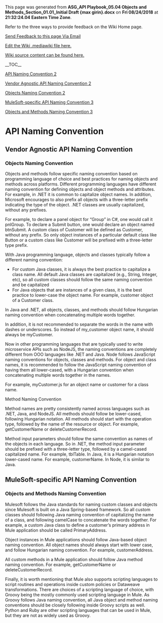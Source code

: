 ﻿<p>This page was generated from <b>ASG_API Playbook_05.04 Objects and Methods_Section_01.01_Initial Draft {max girin}.docx</b> on <b>Fri 08/24/2018</b> at <b>21:32:24.04 Eastern Time Zone</b>.</p>
<p>Refer to the three ways to provide feedback on the Wiki Home page.</p>
<p><a href="mailto:ronald.opperman@va.gov;paul.marshall4@va.gov?subject=ASG_API Playbook_05.04 Objects and Methods_Section_01.01_Initial Draft {max girin}">Send Feedback to this page Via Email</a></p>
<p><a href="https://github.com/department-of-veterans-affairs/ES-ASG/tree/master/Projects/ES%20ASG/ES%20ASG%20API%20Playbook%20Project/Content/05.04%20ASG_API%20Playbook_Objects%20and%20Methods_Section/05.04 ASG_API Playbook_Objects and Methods_Section.mediawiki">Edit the Wiki .mediawiki file here.</a></p>
<p><a href=https://github.com/department-of-veterans-affairs/ES-ASG/tree/master/Projects/ES%20ASG/ES%20ASG%20API%20Playbook%20Project/Content/05.04%20ASG_API%20Playbook_Objects%20and%20Methods_Section>Wiki source content can be found here.</a></p>
<p>__TOC__</p>
[[#api-naming-convention|API Naming Convention 2]]

[[#vendor-agnostic-api-naming-convention|Vendor Agnostic API Naming Convention 2]]

[[#objects-naming-convention|Objects Naming Convention 2]]

[[#_Toc520754094|MuleSoft-specific API Naming Convention 3]]

[[#objects-and-methods-naming-convention|Objects and Methods Naming Convention 3]]

= API Naming Convention =

===  ===

== Vendor Agnostic API Naming Convention ==

===  ===

=== Objects Naming Convention ===

Objects and methods follow specific naming convention based on programming language of choice and best practices for naming objects and methods across platforms. Different programming languages have different naming convention for defining objects and object methods and attributes. For example, in .NET it is common to capitalize object names. In addition, Microsoft encourages to also prefix all objects with a three-letter prefix indicating the type of the object. .NET classes are usually capitalized, without any prefixes.

For example, to declare a panel object for “Group” in C#, one would call it pnlGroup. To declare a Submit button, one would declare an object named btnSubmit. A custom class of Customer will be defined as Customer, without any prefix. So only object instances of a particular default class like Button or a custom class like Customer will be prefixed with a three-letter type prefix.

With Java programming language, objects and classes typically follow a different naming convention:

* For custom Java classes, it is always the best practice to capitalize a class name. All default Java classes are capitalized (e.g., String, Integer, etc), so all custom classes should follow the same naming convention and be capitalized
* For Java objects that are instances of a given class, it is the best practice to lower-case the object name. For example, customer object of a Customer class.

In Java and .NET, all objects, classes, and methods should follow Hungarian naming convention when concatenating multiple words together.

In addition, it is not recommended to separate the words in the name with dashes or underscores. So instead of my_customer object name, it should always be myCustomer.

Now in other programming languages that are typically used to write microservice APIs such as NodeJS, the naming conventions are completely different from OOO languages like .NET and Java. Node follows JavaScript naming conventions for objects, classes and methods. For object and class names, it is recommended to follow the JavaScript naming convention of having them all lower-cased, with a Hungarian convention when concatenating multiple words together in the names.

For example, myCustomer.js for an object name or customer for a class name.

Method Naming Convention

Method names are pretty consistently named across languages such as .NET, Java, and NodeJS. All methods should follow be lower-cased, following Hungarian notation. All methods should start with the operation type, followed by the name of the resource or object. For example, getCustomerName or deleteCustomerRecord.

Method input parameters should follow the same convention as names of the objects in each language. So in .NET, the method input parameter should be prefixed with a three-letter type, followed by a camel-cased capitalized name. For example, tblTable. In Java, it is a Hungarian notation lower-cased name. For example, customerName. In Node, it is similar to Java.



== MuleSoft-specific API Naming Convention ==

=== Objects and Methods Naming Convention  ===

Mulesoft follows the Java standards for naming custom classes and objects since Mulesoft is built on a Java Spring-based framework. So all custom classes should following Java naming convention of capitalizing the name of a class, and following camelCase to concatenate the words together. For example, a custom Java class to define a customer’s primary address in Mule application should be called PrimaryAddress.

Object instances in Mule applications should follow Java-based object naming convention. All object names should always start with lower case, and follow Hungarian naming convention. For example, customerAddress.

All custom methods in a Mule application should follow Java method naming convention. For example, getCustomerName or deleteCustomerRecord.

Finally, it is worth mentioning that Mule also supports scripting languages to script routines and operations inside custom policies or Dataweave transformations. There are choices of a scripting language of choice, with Groovy being the mostly commonly used scripting language in Mule. As Groovy follows Java naming convention, all Java object and method naming conventions should be closely following inside Groovy scripts as well. Python and Ruby are other scripting languages that can be used in Mule, but they are not as widely used as Groovy.







